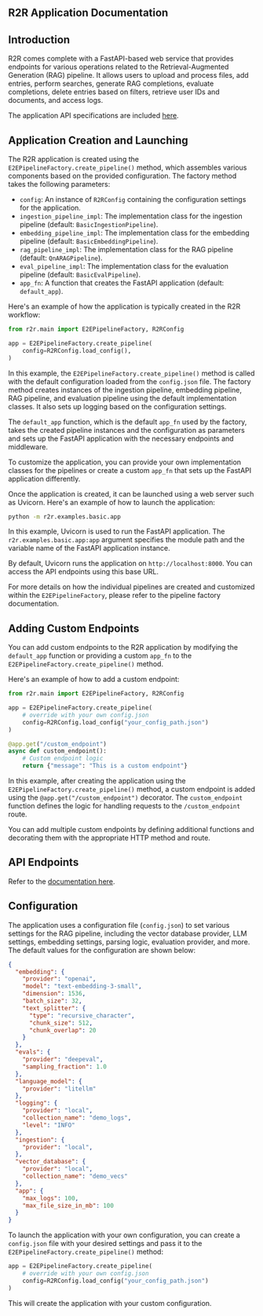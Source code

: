 ## R2R Application Documentation

## Introduction

R2R comes complete with a FastAPI-based web service that provides endpoints for various operations related to the Retrieval-Augmented Generation (RAG) pipeline. It allows users to upload and process files, add entries, perform searches, generate RAG completions, evaluate completions, delete entries based on filters, retrieve user IDs and documents, and access logs.

The application API specifications are included [here](/getting-started/app-api).

## Application Creation and Launching

The R2R application is created using the `E2EPipelineFactory.create_pipeline()` method, which assembles various components based on the provided configuration. The factory method takes the following parameters:

- `config`: An instance of `R2RConfig` containing the configuration settings for the application.
- `ingestion_pipeline_impl`: The implementation class for the ingestion pipeline (default: `BasicIngestionPipeline`).
- `embedding_pipeline_impl`: The implementation class for the embedding pipeline (default: `BasicEmbeddingPipeline`).
- `rag_pipeline_impl`: The implementation class for the RAG pipeline (default: `QnARAGPipeline`).
- `eval_pipeline_impl`: The implementation class for the evaluation pipeline (default: `BasicEvalPipeline`).
- `app_fn`: A function that creates the FastAPI application (default: `default_app`).

Here's an example of how the application is typically created in the R2R workflow:

```python
from r2r.main import E2EPipelineFactory, R2RConfig

app = E2EPipelineFactory.create_pipeline(
    config=R2RConfig.load_config(),
)
```

In this example, the `E2EPipelineFactory.create_pipeline()` method is called with the default configuration loaded from the `config.json` file. The factory method creates instances of the ingestion pipeline, embedding pipeline, RAG pipeline, and evaluation pipeline using the default implementation classes. It also sets up logging based on the configuration settings.

The `default_app` function, which is the default `app_fn` used by the factory, takes the created pipeline instances and the configuration as parameters and sets up the FastAPI application with the necessary endpoints and middleware.

To customize the application, you can provide your own implementation classes for the pipelines or create a custom `app_fn` that sets up the FastAPI application differently.

Once the application is created, it can be launched using a web server such as Uvicorn. Here's an example of how to launch the application:

```bash
python -m r2r.examples.basic.app
```

In this example, Uvicorn is used to run the FastAPI application. The `r2r.examples.basic.app:app` argument specifies the module path and the variable name of the FastAPI application instance.

By default, Uvicorn runs the application on `http://localhost:8000`. You can access the API endpoints using this base URL.

For more details on how the individual pipelines are created and customized within the `E2EPipelineFactory`, please refer to the pipeline factory documentation.

## Adding Custom Endpoints

You can add custom endpoints to the R2R application by modifying the `default_app` function or providing a custom `app_fn` to the `E2EPipelineFactory.create_pipeline()` method.

Here's an example of how to add a custom endpoint:

```python
from r2r.main import E2EPipelineFactory, R2RConfig

app = E2EPipelineFactory.create_pipeline(
    # override with your own config.json
    config=R2RConfig.load_config("your_config_path.json")
)

@app.get("/custom_endpoint")
async def custom_endpoint():
    # Custom endpoint logic
    return {"message": "This is a custom endpoint"}
```

In this example, after creating the application using the `E2EPipelineFactory.create_pipeline()` method, a custom endpoint is added using the `@app.get("/custom_endpoint")` decorator. The `custom_endpoint` function defines the logic for handling requests to the `/custom_endpoint` route.

You can add multiple custom endpoints by defining additional functions and decorating them with the appropriate HTTP method and route.

## API Endpoints

Refer to the [documentation here](/getting-started/app-api).

## Configuration

The application uses a configuration file (`config.json`) to set various settings for the RAG pipeline, including the vector database provider, LLM settings, embedding settings, parsing logic, evaluation provider, and more. The default values for the configuration are shown below:

```json
{
  "embedding": {
    "provider": "openai",
    "model": "text-embedding-3-small",
    "dimension": 1536,
    "batch_size": 32,
    "text_splitter": {
      "type": "recursive_character",
      "chunk_size": 512,
      "chunk_overlap": 20
    }
  },
  "evals": {
    "provider": "deepeval",
    "sampling_fraction": 1.0
  },
  "language_model": {
    "provider": "litellm"
  },
  "logging": {
    "provider": "local",
    "collection_name": "demo_logs",
    "level": "INFO"
  },
  "ingestion": {
    "provider": "local",
  },
  "vector_database": {
    "provider": "local",
    "collection_name": "demo_vecs"
  },
  "app": {
    "max_logs": 100,
    "max_file_size_in_mb": 100
  }
}
```

To launch the application with your own configuration, you can create a `config.json` file with your desired settings and pass it to the `E2EPipelineFactory.create_pipeline()` method:

```python
app = E2EPipelineFactory.create_pipeline(
    # override with your own config.json
    config=R2RConfig.load_config("your_config_path.json")
)
```

This will create the application with your custom configuration.